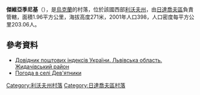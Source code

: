 {{coord|49|31|35|N|24|16|30|E|scale:100000|display=title}}

'''傑維亞季尼基'''（{{lang-uk|Дев'ятники}}），是[[烏克蘭|烏克蘭]]的村落，位於該國西部[[利沃夫州|利沃夫州]]，由[[日達喬夫區|日達喬夫區]]負責管轄，面積1.96平方公里，海拔高度271米，2001年人口398，人口密度每平方公里203.06人。

==參考資料==
*[http://www.uaidx.com/13/282/index Довідник поштових індексів України. Львівська область. Жидачівський район] {{Wayback|url=http://www.uaidx.com/13/282/index |date=20160909184734 }}
* [http://weather.in.ua/ua/l'vovskaja/6451 Погода в селі Дев'ятники] {{Wayback|url=http://weather.in.ua/ua/l'vovskaja/6451 |date=20160305094748 }}

{{DEFAULTSORT:Дев'ятники}}
[[Category:利沃夫州村落|Category:利沃夫州村落]]
[[Category:日達喬夫區村落|Category:日達喬夫區村落]]


{{Lviv-geo-stub}}